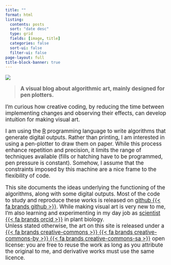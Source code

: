 ```yaml
---
title: ""
format: html 
listing:
  contents: posts
  sort: "date desc"
  type: grid
  fields: [image, title]
  categories: false
  sort-ui: false
  filter-ui: false
page-layout: full
title-block-banner: true
---
```


:::{.column-body-outset style="font-size: 120%; margin-bottom: 2cm;"}


::: {.grid}

::: {.g-col-6 .center-container-v}

![](img/profile.svg)
:::

::: {.g-col-6 .center-container-v}

> **A visual blog about algorithmic art, mainly designed for pen plotters.**

:::

:::

I'm curious how creative coding, by reducing the time between implementing changes and observing their effects, can develop intuition for making visual art.

I am using the [R](https://www.r-project.org/) programming language to write algorithms that generate digital outputs. Rather than printing, I am interested in using a pen-plotter to draw them on paper. While this process enhance repetition and precision, it limits the range of techniques available (fills or hatching have to be programmed, pen pressure is constant). Somehow, I assume that the constraints imposed by this machine are a nice frame to the flexibility of code.

This site documents the ideas underlying the functioning of the algorithms, along with some digital outputs. Most of the code to study and reproduce these works is released on [github {{< fa brands github >}}](https://github.com/picasa/generative_examples). While making visual art is very new to me, I'm also learning and experimenting in my day job as [scientist {{< fa brands orcid >}}](https://orcid.org/0000-0001-7225-936X) in plant biology.  
Unless stated otherwise, the art on this site is released under a [{{< fa brands creative-commons >}} {{< fa brands creative-commons-by >}} {{< fa brands creative-commons-sa >}}](https://creativecommons.org/licenses/by-sa/4.0/) open license: you are free to reuse the work as long as you attribute the original to me, and derivative works must use the same licence. 

:::





